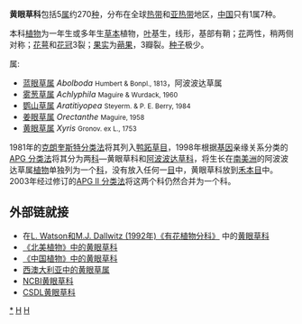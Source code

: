 {{Automatic taxobox
| taxon = Xyridaceae
| image = N Xyrc D9741.JPG
| image_caption = [[硬叶葱草|硬叶葱草]] (''Xyris complanata'' R. Br.) 
| authority = C. Agardh
| subdivision_ranks = [[属|属]]
| subdivision = 参见正文
}}

'''黄眼草科'''包括5[[属|属]]约270[[种|种]]，分布在全球[[热带|热带]]和[[亚热带|亚热带]]地区，[[中国|中国]]只有1属7种。

本科[[植物|植物]]为一年生或多年生[[草本|草本]]植物，[[叶|叶]]基生，线形，基部有鞘；[[花|花]]两性，稍两侧对称；[[花萼|花萼]]和[[花冠|花冠]]3裂；[[果实|果实]]为[[蒴果|蒴果]]，3瓣裂。[[种子|种子]]极少。

;属:
* [[蓝眼草属|蓝眼草属]] ''Abolboda'' <small>Humbert & Bonpl., 1813</small>，阿波波达草属
* [[雾葱草属|雾葱草属]] ''Achlyphila'' <small>Maguire & Wurdack, 1960</small>
* [[鹦山草属|鹦山草属]] ''Aratitiyopea'' <small>Steyerm. & P. E. Berry, 1984</small>
* [[姜眼草属|姜眼草属]] ''Orectanthe'' <small>Maguire, 1958</small>
* [[黄眼草属|黄眼草属]] ''Xyris'' <small>Gronov. ex L., 1753</small>

1981年的[[克朗奎斯特分类法|克朗奎斯特分类法]]将其列入[[鸭跖草目|鸭跖草目]]，1998年根据[[基因|基因]]亲缘关系分类的[[APG_分类法|APG 分类法]]将其分为两[[科|科]]—黄眼草科和[[阿波波达草科|阿波波达草科]]，将生长在[[南美洲|南美洲]]的阿波波达草属[[植物|植物]]单独列为一个[[科|科]]，没有放入任何一[[目_(生物)|目]]中，黄眼草科放到[[禾本目|禾本目]]中。2003年经过修订的[[APG_II_分类法|APG II 分类法]]将这两个科仍然合并为一个科。

==外部链就接== 
{{commons category|Xyridaceae}}
* 在[http://delta-intkey.com/angio/ L. Watson和M.J. Dallwitz (1992年)《有花植物分科》] {{Wayback|url=http://delta-intkey.com/angio/ |date=20070103200438 }}中的[http://delta-intkey.com/angio/www/xyridace.htm 黄眼草科] {{Wayback|url=http://delta-intkey.com/angio/www/xyridace.htm |date=20060509114708 }}
* [http://www.efloras.org/florataxon.aspx?flora_id=1&taxon_id=10957 《北美植物》中的黄眼草科] {{Wayback|url=http://www.efloras.org/florataxon.aspx?flora_id=1&taxon_id=10957 |date=20201116112504 }}
* [http://www.efloras.org/florataxon.aspx?flora_id=2&taxon_id=10957 《中国植物》中的黄眼草科] {{Wayback|url=http://www.efloras.org/florataxon.aspx?flora_id=2&taxon_id=10957 |date=20200119083909 }}
* [https://web.archive.org/web/20070904054631/http://florabase.calm.wa.gov.au/browse/flora?f=042&level=g&id=337 西澳大利亚中的黄眼草属]
*[http://www.ncbi.nlm.nih.gov/Taxonomy/Browser/wwwtax.cgi?mode=Tree&id=75435&lvl=3&lin=f&keep=1&srchmode=1&unlock NCBI黄眼草科]
* [http://www.csdl.tamu.edu/FLORA/cgi/gateway_family?fam=Xyridaceae CSDL黄眼草科] {{Wayback|url=http://www.csdl.tamu.edu/FLORA/cgi/gateway_family?fam=Xyridaceae |date=20081201034619 }}
{{Taxonbar|from=Q131613}}

[[Category:黄眼草科|*]]
[[Category:植物科名|H]]
[[Category:禾本目|H]]